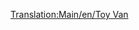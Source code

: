 [[Translation:Main/en/Toy Van]]{{Template:Wagon/Fr
|Nom=Wagon de jouets
|Coût=1 072£ (2 144$)
|Poids=21 / 23 t
|Capacité=20 jouets
|MonoCoût="
|Image=[[File:en/Toyvan.png]]
|MonoPoids=21 / 24 t
|MonoCapacité=25 jouets
|MagCoût="
|MagPoids="
|MagCapacité=27 jouets
|Description=Pas encore de description fournie. Ajoutez-en une si vous voulez.
}}